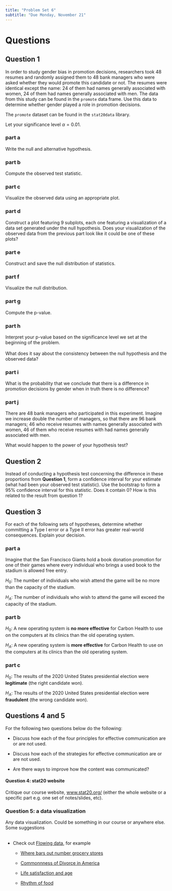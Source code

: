 ```yaml
---
title: "Problem Set 6"
subtitle: "Due Monday, November 21"
---
```


# Questions

## Question 1

In order to study gender bias in promotion decisions, researchers took 48 resumes and randomly assigned them to 48 bank managers who were asked whether they would promote this candidate or not. The resumes were identical except the name: 24 of them had names generally associated with women, 24 of them had names generally associated with men. The data from this study can be found in the `promote` data frame. Use this data to determine whether gender played a role in promotion decisions.

The `promote` dataset can be found in the `stat20data` library.

Let your significance level $\alpha = 0.01$.

### part a

Write the null and alternative hypothesis.

### part b

Compute the observed test statistic.

### part c

Visualize the observed data using an appropriate plot.

### part d

Construct a plot featuring 9 subplots, each one featuring a visualization of a data set generated under the null hypothesis. Does your visualization of the observed data from the previous part look like it could be one of these plots?

### part e

Construct and save the null distribution of statistics.

### part f

Visualize the null distribution.

### part g

Compute the p-value.

### part h

Interpret your p-value based on the significance level we set at the beginning of the problem.\
\
What does it say about the consistency between the null hypothesis and the observed data?

### part i

What is the probability that we conclude that there is a difference in promotion decisions by gender when in truth there is no difference?

### part j

There are 48 bank managers who participated in this experiment. Imagine we increase double the number of managers, so that there are 96 bank managers; 46 who receive resumes with names generally associated with women, 46 of them who receive resumes with had names generally associated with men.

What would happen to the power of your hypothesis test?

## Question 2

Instead of conducting a hypothesis test concerning the difference in these proportions from **Question 1**, form a confidence interval for your estimate (what had been your observed test statistic). Use the bootstrap to form a 95% confidence interval for this statistic. Does it contain 0? How is this related to the result from question 1?

## Question 3

For each of the following sets of hypotheses, determine whether committing a Type I error or a Type II error has greater real-world consequences. Explain your decision.

### part a

Imagine that the San Francisco Giants hold a book donation promotion for one of their games where every individual who brings a used book to the stadium is allowed free entry.

$H_0$: The number of individuals who wish attend the game will be no more than the capacity of the stadium.

$H_A$: The number of individuals who wish to attend the game will exceed the capacity of the stadium.

### part b

$H_0$: A new operating system is **no more effective** for Carbon Health to use on the computers at its clinics than the old operating system.

$H_A$: A new operating system is **more effective** for Carbon Health to use on the computers at its clinics than the old operating system.

### part c

$H_0$: The results of the 2020 United States presidential election were **legitimate** (the right candidate won).

$H_A$: The results of the 2020 United States presidential election were **fraudulent** (the wrong candidate won).

## Questions 4 and 5

For the following two questions below do the following:

-   Discuss how each of the four principles for effective communication are or are not used.

-   Discuss how each of the strategies for effective communication are or are not used.

-   Are there ways to improve how the content was communicated?

#### Question 4: stat20 website

Critique our course website, [www.stat20.org/](https://www.stat20.org/) (either the whole website or a specific part e.g. one set of notes/slides, etc).

### Question 5: a data visualization

Any data visualization. Could be something in our course or anywhere else. Some suggestions\
\

-   Check out [Flowing data](https://flowingdata.com/made-by-flowingdata/), for example

    -   [Where bars out number grocery stores](https://flowingdata.com/2014/05/29/bars-versus-grocery-stores-around-the-world/)

    -   [Commonnness of Divorce in America](https://flowingdata.com/2022/06/07/commonness-of-divorce-in-america/)

    -   [Life satisfaction and age](https://flowingdata.com/2022/11/10/life-satisfaction-and-age/)

    -   [Rhythm of food](https://rhythm-of-food.net/)
